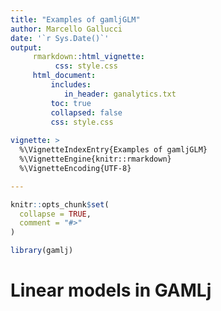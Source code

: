 ```yaml
---
title: "Examples of gamljGLM"
author: Marcello Gallucci
date: '`r Sys.Date()`'
output: 
     rmarkdown::html_vignette:
          css: style.css
     html_document:
         includes:
            in_header: ganalytics.txt
         toc: true
         collapsed: false
         css: style.css
  
vignette: >
  %\VignetteIndexEntry{Examples of gamljGLM}
  %\VignetteEngine{knitr::rmarkdown}
  %\VignetteEncoding{UTF-8}

---
```


```r
knitr::opts_chunk$set(
  collapse = TRUE,
  comment = "#>"
)
```

```r
library(gamlj)
```

# Linear models in GAMLj

